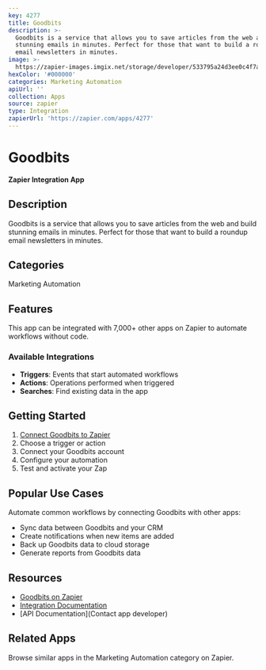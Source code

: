 ```yaml
---
key: 4277
title: Goodbits
description: >-
  Goodbits is a service that allows you to save articles from the web and build
  stunning emails in minutes. Perfect for those that want to build a roundup
  email newsletters in minutes.
image: >-
  https://zapier-images.imgix.net/storage/developer/533795a24d3ee0c4f7a866ab8bd364a3.png?auto=format%2Ccompress&ixlib=python-3.0.0&q=50
hexColor: '#000000'
categories: Marketing Automation
apiUrl: ''
collection: Apps
source: zapier
type: Integration
zapierUrl: 'https://zapier.com/apps/4277'
---
```

# Goodbits

**Zapier Integration App**

## Description

Goodbits is a service that allows you to save articles from the web and build stunning emails in minutes. Perfect for those that want to build a roundup email newsletters in minutes.

## Categories

Marketing Automation

## Features

This app can be integrated with 7,000+ other apps on Zapier to automate workflows without code.

### Available Integrations

- **Triggers**: Events that start automated workflows
- **Actions**: Operations performed when triggered
- **Searches**: Find existing data in the app

## Getting Started

1. [Connect Goodbits to Zapier](https://zapier.com/apps/4277)
2. Choose a trigger or action
3. Connect your Goodbits account
4. Configure your automation
5. Test and activate your Zap

## Popular Use Cases

Automate common workflows by connecting Goodbits with other apps:

- Sync data between Goodbits and your CRM
- Create notifications when new items are added
- Back up Goodbits data to cloud storage
- Generate reports from Goodbits data

## Resources

- [Goodbits on Zapier](https://zapier.com/apps/4277)
- [Integration Documentation](https://zapier.com/apps/4277/integrations)
- [API Documentation](Contact app developer)

## Related Apps

Browse similar apps in the Marketing Automation category on Zapier.
